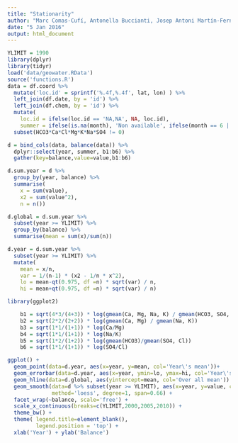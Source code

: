 ```yaml
---
title: "Stationarity"
author: "Marc Comas-Cufí, Antonella Buccianti, Josep Antoni Martín-Fernandez and Glòria Mateu-Figueras"
date: "5 Jan 2016"
output: html_document
---
```


```r
YLIMIT = 1990
library(dplyr)
library(tidyr)
load('data/geowater.RData')
source('functions.R')
data = df.coord %>% 
  mutate('loc.id' = sprintf('%.4f,%.4f', lat, lon) ) %>%
  left_join(df.date, by = 'id') %>%
  left_join(df.chem, by = 'id') %>%
  mutate(
    loc.id = ifelse(loc.id == 'NA,NA', NA, loc.id),
    summer = ifelse(is.na(month), 'Non available', ifelse(month == 6 | month == 7 | month == 8, 'summer', 'no summer')) ) %>% 
  subset(HCO3*Ca*Cl*Mg*K*Na*SO4 != 0)

d = bind_cols(data, balance(data)) %>%
  dplyr::select(year, summer, b1:b6) %>%
  gather(key=balance,value=value,b1:b6)

d.sum.year = d %>% 
  group_by(year, balance) %>%
  summarise(
    x = sum(value),
    x2 = sum(value^2),
    n = n())

d.global = d.sum.year %>% 
  subset(year >= YLIMIT) %>%
  group_by(balance) %>%
  summarise(mean = sum(x)/sum(n))

d.year = d.sum.year %>% 
  subset(year >= YLIMIT) %>%
  mutate(
    mean = x/n,
    var = 1/(n-1) * (x2 - 1/n * x^2),
    lo = mean-qt(0.975, df =n) * sqrt(var) / n,
    hi = mean+qt(0.975, df =n) * sqrt(var) / n)

library(ggplot2)
```

```r
    b1 = sqrt(4*3/(4+3)) * log(gmean(Ca, Mg, Na, K) / gmean(HCO3, SO4, Cl))
    b2 = sqrt(2*2/(2+2)) * log(gmean(Ca, Mg) / gmean(Na, K))
    b3 = sqrt(1*1/(1+1)) * log(Ca/Mg)
    b4 = sqrt(1*1/(1+1)) * log(Na/K)
    b5 = sqrt(1*2/(1+2)) * log(gmean(HCO3)/gmean(SO4, Cl))
    b6 = sqrt(1*1/(1+1)) * log(SO4/Cl)
```

```r
ggplot() + 
  geom_point(data=d.year, aes(x=year, y=mean, col='Year\'s mean'))+
  geom_errorbar(data=d.year, aes(x=year, ymin=lo, ymax=hi, col='Year\'s mean'))+
  geom_hline(data=d.global, aes(yintercept=mean, col='Over all mean')) +
  geom_smooth(data=d %>% subset(year >= YLIMIT), aes(x=year, y=value, col='Loess estimation'), 
              method='loess', degree=1, span=0.66) + 
  facet_wrap(~balance, scale='free') +
  scale_x_continuous(breaks=c(YLIMIT,2000,2005,2010)) + 
  theme_bw() +
  theme( legend.title=element_blank(),
         legend.position = 'top') + 
  xlab('Year') + ylab('Balance')
```

